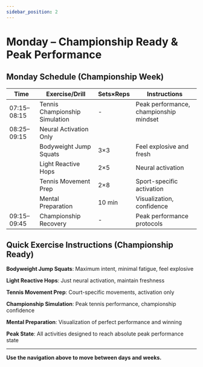 ```yaml
---
sidebar_position: 2
---
```



<WorkoutNav weekNumber={12} />

# Monday – Championship Ready & Peak Performance

## Monday Schedule (Championship Week)

| Time | Exercise/Drill | Sets×Reps | Instructions |
|------|---------------|-----------|--------------|
| 07:15–08:15 | Tennis Championship Simulation | - | Peak performance, championship mindset |
| 08:25–09:15 | Neural Activation Only | | |
| | Bodyweight Jump Squats | 3×3 | Feel explosive and fresh |
| | Light Reactive Hops | 2×5 | Neural activation |
| | Tennis Movement Prep | 2×8 | Sport-specific activation |
| | Mental Preparation | 10 min | Visualization, confidence |
| 09:15–09:45 | Championship Recovery | - | Peak performance protocols |

## Quick Exercise Instructions (Championship Ready)

**Bodyweight Jump Squats**: Maximum intent, minimal fatigue, feel explosive

**Light Reactive Hops**: Just neural activation, maintain freshness

**Tennis Movement Prep**: Court-specific movements, activation only

**Championship Simulation**: Peak tennis performance, championship confidence

**Mental Preparation**: Visualization of perfect performance and winning

**Peak State**: All activities designed to reach absolute peak performance state

---

**Use the navigation above to move between days and weeks.**
